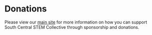 # Donations

Please view our [main site](https://scstem.org/donate) for more information on how you can support South Central STEM Collective through sponsorship and donations.

